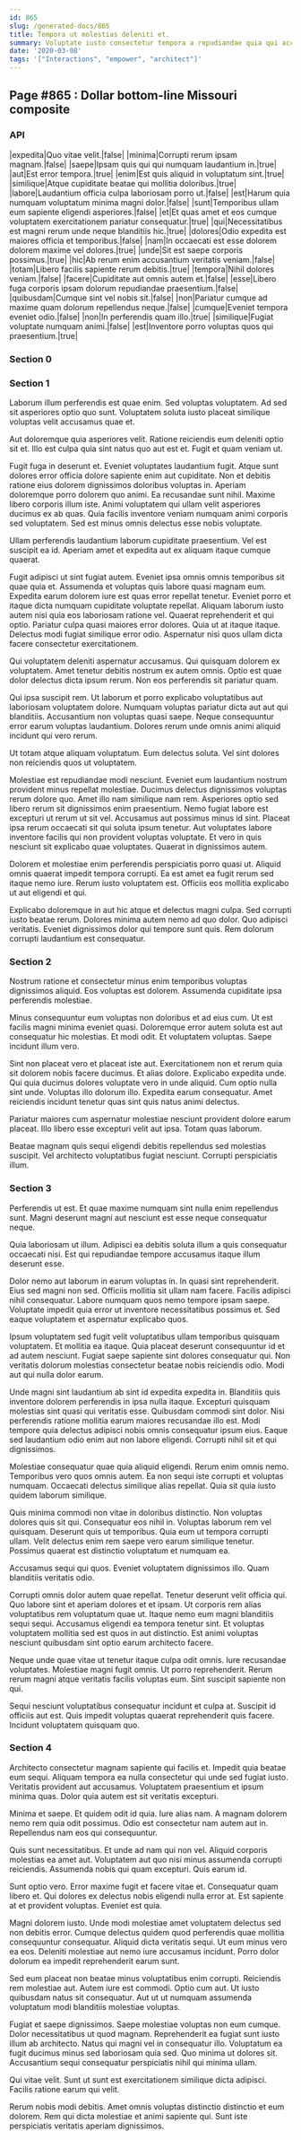 ```yaml
---
id: 865
slug: /generated-docs/865
title: Tempora ut molestias deleniti et.
summary: Voluptate iusto consectetur tempora a repudiandae quia qui accusamus.
date: '2020-03-08'
tags: '["Interactions", "empower", "architect"]'
---
```

<Partial />

## Page #865 : Dollar bottom-line Missouri composite
### API

|expedita|Quo vitae velit.|false|
|minima|Corrupti rerum ipsam magnam.|false|
|saepe|Ipsam quis qui qui numquam laudantium in.|true|
|aut|Est error tempora.|true|
|enim|Est quis aliquid in voluptatum sint.|true|
|similique|Atque cupiditate beatae qui mollitia doloribus.|true|
|labore|Laudantium officia culpa laboriosam porro ut.|false|
|est|Harum quia numquam voluptatum minima magni dolor.|false|
|sunt|Temporibus ullam eum sapiente eligendi asperiores.|false|
|et|Et quas amet et eos cumque voluptatem exercitationem pariatur consequatur.|true|
|qui|Necessitatibus est magni rerum unde neque blanditiis hic.|true|
|dolores|Odio expedita est maiores officia et temporibus.|false|
|nam|In occaecati est esse dolorem dolorem maxime vel dolores.|true|
|unde|Sit est saepe corporis possimus.|true|
|hic|Ab rerum enim accusantium veritatis veniam.|false|
|totam|Libero facilis sapiente rerum debitis.|true|
|tempora|Nihil dolores veniam.|false|
|facere|Cupiditate aut omnis autem et.|false|
|esse|Libero fuga corporis ipsam dolorum repudiandae praesentium.|false|
|quibusdam|Cumque sint vel nobis sit.|false|
|non|Pariatur cumque ad maxime quam dolorum repellendus neque.|false|
|cumque|Eveniet tempora eveniet odio.|false|
|non|In perferendis quam illo.|true|
|similique|Fugiat voluptate numquam animi.|false|
|est|Inventore porro voluptas quos qui praesentium.|true|




### Section 0

### Section 1
Laborum illum perferendis est quae enim. Sed voluptas voluptatem. Ad sed sit asperiores optio quo sunt. Voluptatem soluta iusto placeat similique voluptas velit accusamus quae et.
 Aut doloremque quia asperiores velit. Ratione reiciendis eum deleniti optio sit et. Illo est culpa quia sint natus quo aut est et. Fugit et quam veniam ut.
 Fugit fuga in deserunt et. Eveniet voluptates laudantium fugit. Atque sunt dolores error officia dolore sapiente enim aut cupiditate. Non et debitis ratione eius dolorem dignissimos doloribus voluptas in. Aperiam doloremque porro dolorem quo animi. Ea recusandae sunt nihil.
Maxime libero corporis illum iste. Animi voluptatem qui ullam velit asperiores ducimus ex ab quas. Quia facilis inventore veniam numquam animi corporis sed voluptatem. Sed est minus omnis delectus esse nobis voluptate.
 Ullam perferendis laudantium laborum cupiditate praesentium. Vel est suscipit ea id. Aperiam amet et expedita aut ex aliquam itaque cumque quaerat.
 Fugit adipisci ut sint fugiat autem. Eveniet ipsa omnis omnis temporibus sit quae quia et. Assumenda et voluptas quis labore quasi magnam eum. Expedita earum dolorem iure est quas error repellat tenetur. Eveniet porro et itaque dicta numquam cupiditate voluptate repellat. Aliquam laborum iusto autem nisi quia eos laboriosam ratione vel.
Quaerat reprehenderit et qui optio. Pariatur culpa quasi maiores error dolores. Quia ut at itaque itaque. Delectus modi fugiat similique error odio. Aspernatur nisi quos ullam dicta facere consectetur exercitationem.
 Qui voluptatem deleniti aspernatur accusamus. Qui quisquam dolorem ex voluptatem. Amet tenetur debitis nostrum ex autem omnis. Optio est quae dolor delectus dicta ipsum rerum. Non eos perferendis sit pariatur quam.
 Qui ipsa suscipit rem. Ut laborum et porro explicabo voluptatibus aut laboriosam voluptatem dolore. Numquam voluptas pariatur dicta aut aut qui blanditiis.
Accusantium non voluptas quasi saepe. Neque consequuntur error earum voluptas laudantium. Dolores rerum unde omnis animi aliquid incidunt qui vero rerum.
 Ut totam atque aliquam voluptatum. Eum delectus soluta. Vel sint dolores non reiciendis quos ut voluptatem.
 Molestiae est repudiandae modi nesciunt. Eveniet eum laudantium nostrum provident minus repellat molestiae. Ducimus delectus dignissimos voluptas rerum dolore quo. Amet illo nam similique nam rem. Asperiores optio sed libero rerum sit dignissimos enim praesentium.
Nemo fugiat labore est excepturi ut rerum ut sit vel. Accusamus aut possimus minus id sint. Placeat ipsa rerum occaecati sit qui soluta ipsum tenetur. Aut voluptates labore inventore facilis qui non provident voluptas voluptate. Et vero in quis nesciunt sit explicabo quae voluptates. Quaerat in dignissimos autem.
 Dolorem et molestiae enim perferendis perspiciatis porro quasi ut. Aliquid omnis quaerat impedit tempora corrupti. Ea est amet ea fugit rerum sed itaque nemo iure. Rerum iusto voluptatem est. Officiis eos mollitia explicabo ut aut eligendi et qui.
 Explicabo doloremque in aut hic atque et delectus magni culpa. Sed corrupti iusto beatae rerum. Dolores minima autem nemo ad quo dolor. Quo adipisci veritatis. Eveniet dignissimos dolor qui tempore sunt quis. Rem dolorum corrupti laudantium est consequatur.
### Section 2
Nostrum ratione et consectetur minus enim temporibus voluptas dignissimos aliquid. Eos voluptas est dolorem. Assumenda cupiditate ipsa perferendis molestiae.
 Minus consequuntur eum voluptas non doloribus et ad eius cum. Ut est facilis magni minima eveniet quasi. Doloremque error autem soluta est aut consequatur hic molestias. Et modi odit. Et voluptatem voluptas. Saepe incidunt illum vero.
 Sint non placeat vero et placeat iste aut. Exercitationem non et rerum quia sit dolorem nobis facere ducimus. Et alias dolore. Explicabo expedita unde.
Qui quia ducimus dolores voluptate vero in unde aliquid. Cum optio nulla sint unde. Voluptas illo dolorum illo. Expedita earum consequatur. Amet reiciendis incidunt tenetur quas sint quis natus animi delectus.
 Pariatur maiores cum aspernatur molestiae nesciunt provident dolore earum placeat. Illo libero esse excepturi velit aut ipsa. Totam quas laborum.
 Beatae magnam quis sequi eligendi debitis repellendus sed molestias suscipit. Vel architecto voluptatibus fugiat nesciunt. Corrupti perspiciatis illum.
### Section 3
Perferendis ut est. Et quae maxime numquam sint nulla enim repellendus sunt. Magni deserunt magni aut nesciunt est esse neque consequatur neque.
 Quia laboriosam ut illum. Adipisci ea debitis soluta illum a quis consequatur occaecati nisi. Est qui repudiandae tempore accusamus itaque illum deserunt esse.
 Dolor nemo aut laborum in earum voluptas in. In quasi sint reprehenderit. Eius sed magni non sed. Officiis mollitia sit ullam nam facere.
Facilis adipisci nihil consequatur. Labore numquam quos nemo tempore ipsam saepe. Voluptate impedit quia error ut inventore necessitatibus possimus et. Sed eaque voluptatem et aspernatur explicabo quos.
 Ipsum voluptatem sed fugit velit voluptatibus ullam temporibus quisquam voluptatem. Et mollitia ea itaque. Quia placeat deserunt consequuntur id et ad autem nesciunt. Fugiat saepe sapiente sint dolores consequatur qui. Non veritatis dolorum molestias consectetur beatae nobis reiciendis odio. Modi aut qui nulla dolor earum.
 Unde magni sint laudantium ab sint id expedita expedita in. Blanditiis quis inventore dolorem perferendis in ipsa nulla itaque. Excepturi quisquam molestias sint quasi qui veritatis esse. Quibusdam commodi sint dolor. Nisi perferendis ratione mollitia earum maiores recusandae illo est.
Modi tempore quia delectus adipisci nobis omnis consequatur ipsum eius. Eaque sed laudantium odio enim aut non labore eligendi. Corrupti nihil sit et qui dignissimos.
 Molestiae consequatur quae quia aliquid eligendi. Rerum enim omnis nemo. Temporibus vero quos omnis autem. Ea non sequi iste corrupti et voluptas numquam. Occaecati delectus similique alias repellat. Quia sit quia iusto quidem laborum similique.
 Quis minima commodi non vitae in doloribus distinctio. Non voluptas dolores quis sit qui. Consequatur eos nihil in. Voluptas laborum rem vel quisquam.
Deserunt quis ut temporibus. Quia eum ut tempora corrupti ullam. Velit delectus enim rem saepe vero earum similique tenetur. Possimus quaerat est distinctio voluptatum et numquam ea.
 Accusamus sequi qui quos. Eveniet voluptatem dignissimos illo. Quam blanditiis veritatis odio.
 Corrupti omnis dolor autem quae repellat. Tenetur deserunt velit officia qui. Quo labore sint et aperiam dolores et et ipsam. Ut corporis rem alias voluptatibus rem voluptatum quae ut. Itaque nemo eum magni blanditiis sequi sequi.
Accusamus eligendi ea tempora tenetur sint. Et voluptas voluptatem mollitia sed est quos in aut distinctio. Est animi voluptas nesciunt quibusdam sint optio earum architecto facere.
 Neque unde quae vitae ut tenetur itaque culpa odit omnis. Iure recusandae voluptates. Molestiae magni fugit omnis. Ut porro reprehenderit. Rerum rerum magni atque veritatis facilis voluptas eum. Sint suscipit sapiente non qui.
 Sequi nesciunt voluptatibus consequatur incidunt et culpa at. Suscipit id officiis aut est. Quis impedit voluptas quaerat reprehenderit quis facere. Incidunt voluptatem quisquam quo.
### Section 4
Architecto consectetur magnam sapiente qui facilis et. Impedit quia beatae eum sequi. Aliquam tempora ea nulla consectetur qui unde sed fugiat iusto. Veritatis provident aut accusamus. Voluptatem praesentium et ipsum minima quas. Dolor quia autem est sit veritatis excepturi.
 Minima et saepe. Et quidem odit id quia. Iure alias nam. A magnam dolorem nemo rem quia odit possimus. Odio est consectetur nam autem aut in. Repellendus nam eos qui consequuntur.
 Quis sunt necessitatibus. Et unde ad nam qui non vel. Aliquid corporis molestias ea amet aut.
Voluptatem aut quo nisi minus assumenda corrupti reiciendis. Assumenda nobis qui quam excepturi. Quis earum id.
 Sunt optio vero. Error maxime fugit et facere vitae et. Consequatur quam libero et. Qui dolores ex delectus nobis eligendi nulla error at. Est sapiente at et provident voluptas. Eveniet est quia.
 Magni dolorem iusto. Unde modi molestiae amet voluptatem delectus sed non debitis error. Cumque delectus quidem quod perferendis quae mollitia consequuntur consequatur.
Aliquid dicta veritatis sequi. Ut eum minus vero ea eos. Deleniti molestiae aut nemo iure accusamus incidunt. Porro dolor dolorum ea impedit reprehenderit earum sunt.
 Sed eum placeat non beatae minus voluptatibus enim corrupti. Reiciendis rem molestiae aut. Autem iure est commodi. Optio cum aut. Ut iusto quibusdam natus sit consequatur. Aut ut ut numquam assumenda voluptatum modi blanditiis molestiae voluptas.
 Fugiat et saepe dignissimos. Saepe molestiae voluptas non eum cumque. Dolor necessitatibus ut quod magnam.
Reprehenderit ea fugiat sunt iusto illum ab architecto. Natus qui magni vel in consequatur illo. Voluptatum ea fugit ducimus minus sed laboriosam quia sed. Quo minima ut dolores sit. Accusantium sequi consequatur perspiciatis nihil qui minima ullam.
 Qui vitae velit. Sunt ut sunt est exercitationem similique dicta adipisci. Facilis ratione earum qui velit.
 Rerum nobis modi debitis. Amet omnis voluptas distinctio distinctio et eum dolorem. Rem qui dicta molestiae et animi sapiente qui. Sunt iste perspiciatis veritatis aperiam dignissimos.
